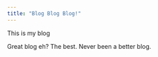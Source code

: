 ```yaml
---
title: "Blog Blog Blog!"
---
```


This is my blog

Great blog eh? The best. Never been a better blog.


